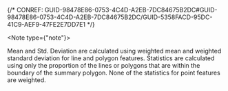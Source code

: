 

{/* CONREF: GUID-98478E86-0753-4C4D-A2EB-7DC84675B2DC#GUID-98478E86-0753-4C4D-A2EB-7DC84675B2DC/GUID-5358FACD-95DC-41C9-AEF9-47FE2E7DD7E1  */}

<Note type={"note"}>

Mean and Std. Deviation are calculated using weighted mean and weighted standard deviation for line and polygon features. Statistics are calculated using only the proportion of the lines or polygons that are within the boundary of the summary polygon. None of the statistics for point features are weighted.

</Note>
